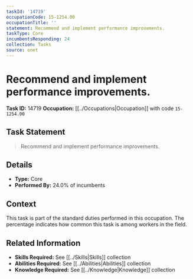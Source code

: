 ```yaml
---
taskId: '14719'
occupationCode: 15-1254.00
occupationTitle: ''
statement: Recommend and implement performance improvements.
taskType: Core
incumbentsResponding: 24
collection: Tasks
source: onet
---
```

# Recommend and implement performance improvements.

**Task ID:** 14719
**Occupation:** [[../Occupations|Occupation]] with code `15-1254.00`

## Task Statement

> Recommend and implement performance improvements.

## Details

- **Type:** Core
- **Performed By:** 24.0% of incumbents

## Context

This task is part of the standard duties performed in this occupation. The percentage indicates how common this task is among workers in the field.

## Related Information

- **Skills Required:** See [[../Skills|Skills]] collection
- **Abilities Required:** See [[../Abilities|Abilities]] collection
- **Knowledge Required:** See [[../Knowledge|Knowledge]] collection
